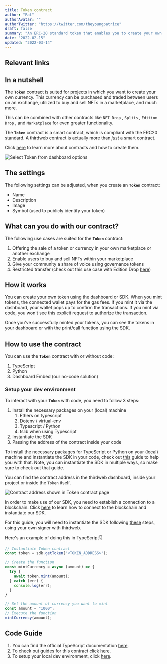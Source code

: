 ```yaml
---
title: Token contract
author: "Pat"
authorAvatar: ""
authorTwitter: "https://twitter.com/theyoungpatrice"
draft: false
summary: "An ERC-20 standard token that enables you to create your own crypto token or currency"
date: "2022-02-15"
updated: "2022-03-14"
---
```


## Relevant links

<SimpleGrid columns="2" gap="5">
  <MdxLinkCard
    title="Guides"
    subtitle="Guides about Token"
    contractType="token"
    type="guide"
  />
  <MdxLinkCard
    title="JavaScript/TypeScript docs"
    subtitle="Learn how to use the Token contract with out SDK"
    contractType="token"
    type="docs"
  />
</SimpleGrid>

## In a nutshell

The **`Token`** contract is suited for projects in which you want to create your own currency. This currency can be purchased and traded between users on an exchange, utilized to buy and sell NFTs in a marketplace, and much more.

This can be combined with other contracts like `NFT Drop` , `Splits` , `Edition Drop` , and `Marketplace` for even greater functionality.

The **`Token`** contract is a smart contract, which is compliant with the ERC20 standard. A thirdweb contract is actually more than _just_ a smart contract.

Click [here](/contracts) to learn more about contracts and how to create them.

![Select Token from dashboard options](/assets/portal/contracts/token/select-token-from-dashboard.png)

## The settings

The following settings can be adjusted, when you create an **`Token`** contract:

- Name
- Description
- Image
- Symbol (used to publicly identify your token)

## What can you do with our contract?

The following use cases are suited for the **`Token`** contract:

1. Offering the sale of a token or currency in your own marketplace or another exchange
2. Enable users to buy and sell NFTs within your marketplace
3. Give your community a share of voice using governance tokens
4. Restricted transfer (check out this use case with Edition Drop [here](/guides/make-your-nft-non-transferable))

## How it works

You can create your own token using the dashboard or SDK. When you mint tokens, the connected wallet pays for the gas fees. If you mint it via the dashboard, your wallet pops up to confirm the transactions. If you mint via code, you won't see this explicit request to authorize the transaction.

Once you've successfully minted your tokens, you can see the tokens in your dashboard or with the print/call function using the SDK.

## How to use the contract

You can use the **`Token`** contract with or without code:

1. TypeScript
2. Python
3. Dashboard Embed (our no-code solution)

### Setup your dev environment

To interact with your **`Token`** with code, you need to follow 3 steps:

1. Install the necessary packages on your (local) machine
   1. Ethers on typescript
   2. Dotenv / virtual-env
   3. Typescript / Python
   4. tslib when using Typescript
2. Instantiate the SDK
3. Passing the address of the contract inside your code

To install the necessary packages for TypeScript or Python on your (local) machine and instantiate the SDK in your code, check out [this](/guides/sdk-guide) guide to help you with that. Note, you can instantiate the SDK in multiple ways, so make sure to check out that guide.

You can find the contract address in the thirdweb dashboard, inside your project or inside the `Token` itself.

![Contract address shown in Token contract page](/assets/portal/contracts/token/token-contract-address.png)

In order to make use of our SDK, you need to establish a connection to a blockchain. Click [here](learn/connect-to-blockchain) to learn how to connect to the blockchain and instantiate our SDK.

For this guide, you will need to instantiate the SDK following [these](/learn-thirdweb/connect-to-blockchain#using-your-own-signer-with-thirdweb) steps, using your own signer with thirdweb.

Here's an example of doing this in TypeScript👇

```jsx
// Instantiate Token contract
const token = sdk.getToken("<TOKEN_ADDRESS>");

// Create the function
const mintCurrency = async (amount) => {
  try {
    await token.mint(amount);
  } catch (err) {
    console.log(err);
  }
}

// Set the amount of currency you want to mint
const amount = "1000";
// Execute the function
mintCurrency(amount);
```

## Code Guide

1. You can find the official TypeScript documentation [here](https://docs.thirdweb.com/typescript/sdk.token).
2. To check out guides for this contract click [here](/guides/token).
3. To setup your local dev environment, click [here](/guides/sdk-guide).

<MdxNavigation>
  <MdxNavigationItem
    href="/contracts/edition-drop"
    title="Edition Drop"
  />
  <MdxNavigationItem href="/contracts/marketplace" title="Marketplace" next />
</MdxNavigation>
